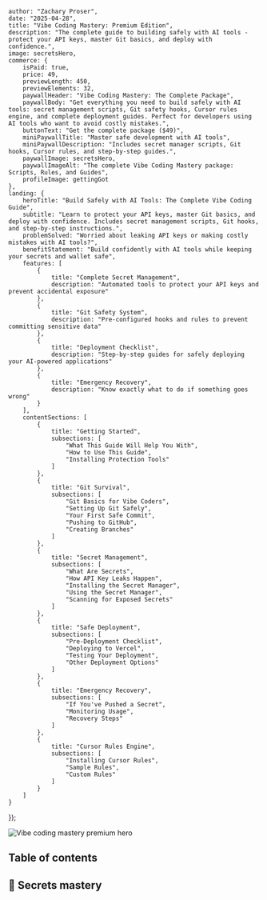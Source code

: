 


    author: "Zachary Proser",
    date: "2025-04-28",
    title: "Vibe Coding Mastery: Premium Edition",
    description: "The complete guide to building safely with AI tools - protect your API keys, master Git basics, and deploy with confidence.",
    image: secretsHero,
    commerce: {
        isPaid: true,
        price: 49,
        previewLength: 450,
        previewElements: 32,
        paywallHeader: "Vibe Coding Mastery: The Complete Package",
        paywallBody: "Get everything you need to build safely with AI tools: secret management scripts, Git safety hooks, Cursor rules engine, and complete deployment guides. Perfect for developers using AI tools who want to avoid costly mistakes.",
        buttonText: "Get the complete package ($49)",
        miniPaywallTitle: "Master safe development with AI tools",
        miniPaywallDescription: "Includes secret manager scripts, Git hooks, Cursor rules, and step-by-step guides.",
        paywallImage: secretsHero,
        paywallImageAlt: "The complete Vibe Coding Mastery package: Scripts, Rules, and Guides",
        profileImage: gettingGot
    },
    landing: {
        heroTitle: "Build Safely with AI Tools: The Complete Vibe Coding Guide",
        subtitle: "Learn to protect your API keys, master Git basics, and deploy with confidence. Includes secret management scripts, Git hooks, and step-by-step instructions.",
        problemSolved: "Worried about leaking API keys or making costly mistakes with AI tools?",
        benefitStatement: "Build confidently with AI tools while keeping your secrets and wallet safe",
        features: [
            {
                title: "Complete Secret Management",
                description: "Automated tools to protect your API keys and prevent accidental exposure"
            },
            {
                title: "Git Safety System",
                description: "Pre-configured hooks and rules to prevent committing sensitive data"
            },
            {
                title: "Deployment Checklist",
                description: "Step-by-step guides for safely deploying your AI-powered applications"
            },
            {
                title: "Emergency Recovery",
                description: "Know exactly what to do if something goes wrong"
            }
        ],
        contentSections: [
            {
                title: "Getting Started",
                subsections: [
                    "What This Guide Will Help You With",
                    "How to Use This Guide",
                    "Installing Protection Tools"
                ]
            },
            {
                title: "Git Survival",
                subsections: [
                    "Git Basics for Vibe Coders",
                    "Setting Up Git Safely",
                    "Your First Safe Commit",
                    "Pushing to GitHub",
                    "Creating Branches"
                ]
            },
            {
                title: "Secret Management",
                subsections: [
                    "What Are Secrets",
                    "How API Key Leaks Happen",
                    "Installing the Secret Manager",
                    "Using the Secret Manager",
                    "Scanning for Exposed Secrets"
                ]
            },
            {
                title: "Safe Deployment",
                subsections: [
                    "Pre-Deployment Checklist",
                    "Deploying to Vercel",
                    "Testing Your Deployment",
                    "Other Deployment Options"
                ]
            },
            {
                title: "Emergency Recovery",
                subsections: [
                    "If You've Pushed a Secret",
                    "Monitoring Usage",
                    "Recovery Steps"
                ]
            },
            {
                title: "Cursor Rules Engine",
                subsections: [
                    "Installing Cursor Rules",
                    "Sample Rules",
                    "Custom Rules"
                ]
            }
        ]
    }
});

<Image
  src={vibeCodingPremium}
  alt="Vibe coding mastery premium hero"
/>

## Table of contents

## 🔑 Secrets mastery

